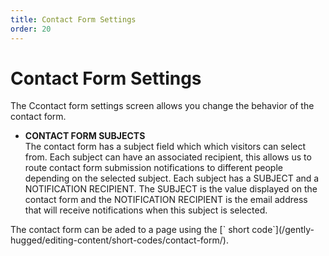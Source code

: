 ```yaml
---
title: Contact Form Settings
order: 20
---
```

# Contact Form Settings

The Ccontact form settings screen allows you change the behavior of the contact form.

* **CONTACT FORM SUBJECTS**\
    The contact form has a subject field which which visitors can select from. Each subject can have an associated recipient, this allows us to route contact form submission notifications to different people depending on the selected subject. Each subject has a SUBJECT and a NOTIFICATION RECIPIENT. The SUBJECT is the value displayed on the contact form and the NOTIFICATION RECIPIENT is the email address that will receive notifications when this subject is selected.

<Aside>
    The contact form can be aded to a page using the [`<ContactForm /> short code`](/gently-hugged/editing-content/short-codes/contact-form/).
</Aside>